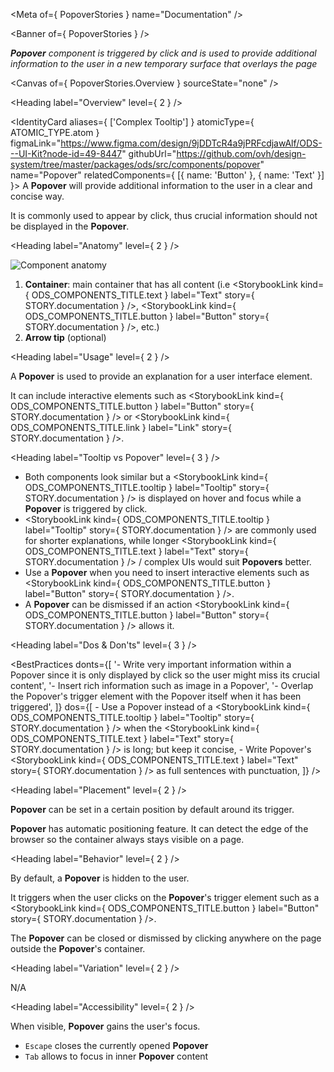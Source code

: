 
<Meta of={ PopoverStories } name="Documentation" />

<Banner of={ PopoverStories } />

_**Popover** component is triggered by click and is used to provide additional information to the user in a new temporary surface that overlays the page_

<Canvas of={ PopoverStories.Overview } sourceState="none" />

<Heading label="Overview" level={ 2 } />

<IdentityCard aliases={ ['Complex Tooltip'] }
              atomicType={ ATOMIC_TYPE.atom }
              figmaLink="https://www.figma.com/design/9jDDTcR4a9jPRFcdjawAlf/ODS---UI-Kit?node-id=49-8447"
              githubUrl="https://github.com/ovh/design-system/tree/master/packages/ods/src/components/popover"
              name="Popover"
              relatedComponents={ [{ name: 'Button' }, { name: 'Text' }] }>
  A **Popover** will provide additional information to the user in a clear and concise way.

  It is commonly used to appear by click, thus crucial information should not be displayed in the **Popover**.
</IdentityCard>

<Heading label="Anatomy" level={ 2 } />

![Component anatomy](components/popover/anatomy.png "Component anatomy")

1. **Container**: main container that has all content (i.e <StorybookLink kind={ ODS_COMPONENTS_TITLE.text } label="Text" story={ STORY.documentation } />, <StorybookLink kind={ ODS_COMPONENTS_TITLE.button } label="Button" story={ STORY.documentation } />, etc.)
2. **Arrow tip** (optional)

<Heading label="Usage" level={ 2 } />

A **Popover** is used to provide an explanation for a user interface element.

It can include interactive elements such as <StorybookLink kind={ ODS_COMPONENTS_TITLE.button } label="Button" story={ STORY.documentation } /> or <StorybookLink kind={ ODS_COMPONENTS_TITLE.link } label="Link" story={ STORY.documentation } />.

<Heading label="Tooltip vs Popover" level={ 3 } />

- Both components look similar but a <StorybookLink kind={ ODS_COMPONENTS_TITLE.tooltip } label="Tooltip" story={ STORY.documentation } /> is displayed on hover and focus while a **Popover** is triggered by click.
- <StorybookLink kind={ ODS_COMPONENTS_TITLE.tooltip } label="Tooltip" story={ STORY.documentation } /> are commonly used for shorter explanations, while longer <StorybookLink kind={ ODS_COMPONENTS_TITLE.text } label="Text" story={ STORY.documentation } /> / complex UIs would suit **Popovers** better.
- Use a **Popover** when you need to insert interactive elements such as <StorybookLink kind={ ODS_COMPONENTS_TITLE.button } label="Button" story={ STORY.documentation } />.
- A **Popover** can be dismissed if an action <StorybookLink kind={ ODS_COMPONENTS_TITLE.button } label="Button" story={ STORY.documentation } /> allows it.

<Heading label="Dos & Don'ts" level={ 3 } />

<BestPractices
  donts={[
    '- Write very important information within a Popover since it is only displayed by click so the user might miss its crucial content',
    '- Insert rich information such as image in a Popover',
    '- Overlap the Popover\'s trigger element with the Popover itself when it has been triggered',
  ]}
  dos={[
    <span>- Use a Popover instead of a <StorybookLink kind={ ODS_COMPONENTS_TITLE.tooltip } label="Tooltip" story={ STORY.documentation } /> when the <StorybookLink kind={ ODS_COMPONENTS_TITLE.text } label="Text" story={ STORY.documentation } /> is long; but keep it concise</span>,
    <span>- Write Popover's <StorybookLink kind={ ODS_COMPONENTS_TITLE.text } label="Text" story={ STORY.documentation } /> as full sentences with punctuation</span>,
  ]}
/>

<Heading label="Placement" level={ 2 } />

**Popover** can be set in a certain position by default around its trigger.

**Popover** has automatic positioning feature. It can detect the edge of the browser so the container always stays visible on a page.

<Heading label="Behavior" level={ 2 } />

By default, a **Popover** is hidden to the user.

It triggers when the user clicks on the **Popover**'s trigger element such as a <StorybookLink kind={ ODS_COMPONENTS_TITLE.button } label="Button" story={ STORY.documentation } />.

The **Popover** can be closed or dismissed by clicking anywhere on the page outside the **Popover**'s container.

<Heading label="Variation" level={ 2 } />

N/A

<Heading label="Accessibility" level={ 2 } />

When visible, **Popover** gains the user's focus.

- `Escape` closes the currently opened **Popover**
- `Tab` allows to focus in inner **Popover** content
